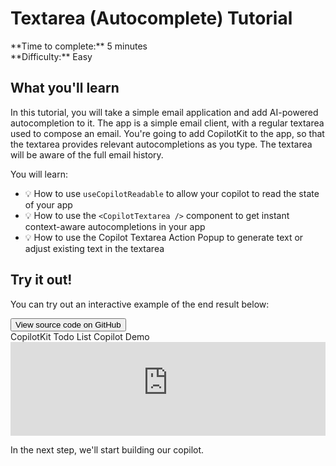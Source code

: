 
# Textarea (Autocomplete) Tutorial

<div>
  <div>**Time to complete:** 5 minutes</div>
  <div>**Difficulty:** Easy</div>
</div>

<YouTubeVideo videoId="C7px2wxr0k4" defaultPlaybackRate={1.25} />

## What you'll learn

In this tutorial, you will take a simple email application and add AI-powered autocompletion to it. The app is a simple email client, with a regular textarea used to compose an email. You're going to add CopilotKit to the app, so that the textarea provides relevant autocompletions as you type. The textarea will be aware of the full email history.

You will learn:

- 💡 How to use `useCopilotReadable` to allow your copilot to read the state of your app
- 💡 How to use the `<CopilotTextarea />` component to get instant context-aware autocompletions in your app
- 💡 How to use the Copilot Textarea Action Popup to generate text or adjust existing text in the textarea

## Try it out!

You can try out an interactive example of the end result below:

<Link href="https://github.com/CopilotKit/example-textarea?ref=docs-tutorial" target="_blank">
  <button className="bg-neutral-800 text-white px-4 py-2 rounded-lg flex items-center gap-2 mt-2 font-medium">
    <FaGithub className="w-4 h-4" />
    <span>View source code on GitHub</span>
  </button>
</Link>

<div className="flex flex-col shadow-lg rounded-lg my-4">
  <div className="bg-neutral-800 h-11 rounded-t-lg flex items-center px-4">
    <div className="flex-1 text-center text-white font-medium">CopilotKit Todo List Copilot Demo</div>
  </div>
  <iframe
    className="rounded-b-lg h-[850px]"
    src="https://example-textarea.vercel.app/"
    width="100%"
    referrerPolicy="strict-origin-when-cross-origin"
    title="CopilotKit Textarea Demo"
    frameBorder="0"
    allowFullScreen
    ></iframe>
</div>

In the next step, we'll start building our copilot.